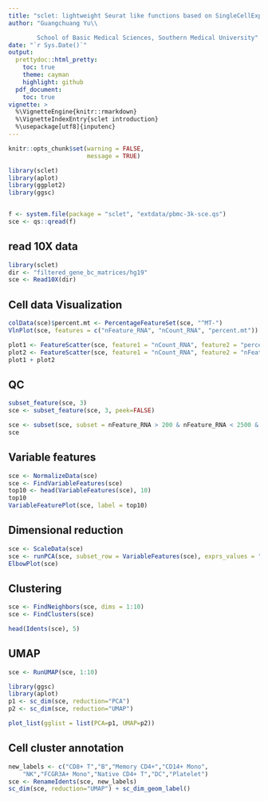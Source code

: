 ```yaml
---
title: "sclet: lightweight Seurat like functions based on SingleCellExperiment"
author: "Guangchuang Yu\\

        School of Basic Medical Sciences, Southern Medical University"
date: "`r Sys.Date()`"
output:
  prettydoc::html_pretty:
    toc: true
    theme: cayman
    highlight: github
  pdf_document:
    toc: true
vignette: >
  %\VignetteEngine{knitr::rmarkdown}
  %\VignetteIndexEntry{sclet introduction}
  %\usepackage[utf8]{inputenc}
---
```




```r
knitr::opts_chunk$set(warning = FALSE,
                      message = TRUE)

library(sclet)
library(aplot)
library(ggplot2)
library(ggsc)


f <- system.file(package = "sclet", "extdata/pbmc-3k-sce.qs")
sce <- qs::qread(f)
```

## read 10X data

```r
library(sclet)
dir <- "filtered_gene_bc_matrices/hg19"
sce <- Read10X(dir)
```


## Cell data Visualization

```r
colData(sce)$percent.mt <- PercentageFeatureSet(sce, "^MT-")
VlnPlot(sce, features = c("nFeature_RNA", "nCount_RNA", "percent.mt"))
```

```r
plot1 <- FeatureScatter(sce, feature1 = "nCount_RNA", feature2 = "percent.mt")
plot2 <- FeatureScatter(sce, feature1 = "nCount_RNA", feature2 = "nFeature_RNA")
plot1 + plot2
```

## QC
```r
subset_feature(sce, 3)
sce <- subset_feature(sce, 3, peek=FALSE)

sce <- subset(sce, subset = nFeature_RNA > 200 & nFeature_RNA < 2500 & percent.mt < 5)
sce
```

## Variable features

```r
sce <- NormalizeData(sce)
sce <- FindVariableFeatures(sce)
top10 <- head(VariableFeatures(sce), 10)
top10
VariableFeaturePlot(sce, label = top10)
```

## Dimensional reduction

```r
sce <- ScaleData(sce)
sce <- runPCA(sce, subset_row = VariableFeatures(sce), exprs_values = "scaled")
ElbowPlot(sce)
```

## Clustering

```r
sce <- FindNeighbors(sce, dims = 1:10)
sce <- FindClusters(sce)

head(Idents(sce), 5)
```


## UMAP
```r
sce <- RunUMAP(sce, 1:10)

library(ggsc)
library(aplot)
p1 <- sc_dim(sce, reduction="PCA")
p2 <- sc_dim(sce, reduction="UMAP")

plot_list(gglist = list(PCA=p1, UMAP=p2))
```

## Cell cluster annotation

```r
new_labels <- c("CD8+ T","B","Memory CD4+","CD14+ Mono",
    "NK","FCGR3A+ Mono","Native CD4+ T","DC","Platelet")
sce <- RenameIdents(sce, new_labels)
sc_dim(sce, reduction="UMAP") + sc_dim_geom_label()
```


